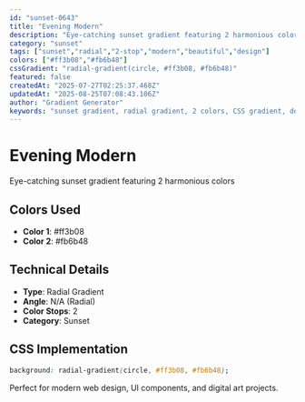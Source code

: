 ```yaml
---
id: "sunset-0643"
title: "Evening Modern"
description: "Eye-catching sunset gradient featuring 2 harmonious colors"
category: "sunset"
tags: ["sunset","radial","2-stop","modern","beautiful","design"]
colors: ["#ff3b08","#fb6b48"]
cssGradient: "radial-gradient(circle, #ff3b08, #fb6b48)"
featured: false
createdAt: "2025-07-27T02:25:37.468Z"
updatedAt: "2025-08-25T07:08:43.106Z"
author: "Gradient Generator"
keywords: "sunset gradient, radial gradient, 2 colors, CSS gradient, design, #ff3b08, #fb6b48"
---
```


# Evening Modern

Eye-catching sunset gradient featuring 2 harmonious colors

## Colors Used
- **Color 1**: #ff3b08
- **Color 2**: #fb6b48

## Technical Details
- **Type**: Radial Gradient
- **Angle**: N/A (Radial)
- **Color Stops**: 2
- **Category**: Sunset

## CSS Implementation
```css
background: radial-gradient(circle, #ff3b08, #fb6b48);
```

Perfect for modern web design, UI components, and digital art projects.
